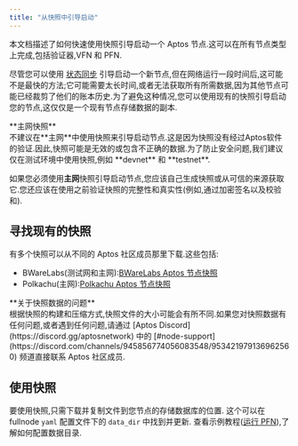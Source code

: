 ```yaml
---
title: "从快照中引导启动"
---
```







本文档描述了如何快速使用快照引导启动一个 Aptos 节点.这可以在所有节点类型上完成,包括验证器,VFN 和 PFN.

尽管您可以使用 [状态同步](/zh/network/nodes/configure/state-sync) 引导启动一个新节点,但在网络运行一段时间后,这可能不是最快的方法;它可能需要太长时间,或者无法获取所有所需数据,因为其他节点可能已经裁剪了他们的账本历史.为了避免这种情况,您可以使用现有的快照引导启动您的节点,这仅仅是一个现有节点存储数据的副本.

<Aside type="caution">
  **主网快照**<br />
  不建议在**主网**中使用快照来引导启动节点.这是因为快照没有经过Aptos软件的验证.因此,快照可能是无效的或包含不正确的数据.为了防止安全问题,我们建议仅在测试环境中使用快照,例如 **devnet** 和 **testnet**.

  如果您必须使用**主网**快照引导启动节点,您应该自己生成快照或从可信的来源获取它.您还应该在使用之前验证快照的完整性和真实性(例如,通过加密签名以及校验和).
</Aside>

## 寻找现有的快照

有多个快照可以从不同的 Aptos 社区成员那里下载.这些包括:

- BWareLabs(测试网和主网):[BWareLabs Aptos 节点快照](https://bwarelabs.com/snapshots/aptos)
- Polkachu(主网):[Polkachu Aptos 节点快照](https://polkachu.com/aptos_snapshots/aptos)

<Aside type="note">
  **关于快照数据的问题** <br />
  根据快照的构建和压缩方式,快照文件的大小可能会有所不同.如果您对快照数据有任何问题,或者遇到任何问题,请通过 [Aptos Discord](https://discord.gg/aptosnetwork) 中的 [#node-support](https://discord.com/channels/945856774056083548/953421979136962560) 频道直接联系 Aptos 社区成员.
</Aside>

## 使用快照

要使用快照,只需下载并复制文件到您节点的存储数据库的位置.
这个可以在 fullnode `yaml` 配置文件下的 `data_dir` 中找到并更新.
查看示例教程([运行 PFN](/zh/network/nodes/full-node/deployments)),了解如何配置数据目录.

